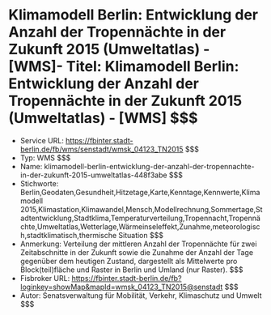 # Klimamodell Berlin: Entwicklung der Anzahl der Tropennächte in der Zukunft 2015 (Umweltatlas) - [WMS]- Titel: Klimamodell Berlin: Entwicklung der Anzahl der Tropennächte in der Zukunft 2015 (Umweltatlas) - [WMS] $$$
- Service URL: https://fbinter.stadt-berlin.de/fb/wms/senstadt/wmsk_04123_TN2015 $$$
- Typ: WMS $$$
- Name: klimamodell-berlin-entwicklung-der-anzahl-der-tropennachte-in-der-zukunft-2015-umweltatlas-448f3abe $$$
- Stichworte: Berlin,Geodaten,Gesundheit,Hitzetage,Karte,Kenntage,Kennwerte,Klimamodell 2015,Klimastation,Klimawandel,Mensch,Modellrechnung,Sommertage,Stadtentwicklung,Stadtklima,Temperaturverteilung,Tropennacht,Tropennächte,Umweltatlas,Wetterlage,Wärmeinseleffekt,Zunahme,meteorologisch,stadtklimatisch,thermische Situation $$$
- Anmerkung: Verteilung der mittleren Anzahl der Tropennächte für zwei Zeitabschnitte in der Zukunft sowie die Zunahme der Anzahl der Tage gegenüber dem heutigen Zustand, dargestellt als Mittelwerte pro Block(teil)fläche und Raster in Berlin und Umland (nur Raster). $$$
- Fisbroker URL: https://fbinter.stadt-berlin.de/fb?loginkey=showMap&mapId=wmsk_04123_TN2015@senstadt $$$
- Autor: Senatsverwaltung für Mobilität, Verkehr, Klimaschutz und Umwelt $$$
